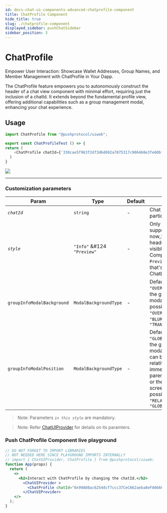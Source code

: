 ```yaml
---
id: docs-chat-ui-components-advanced-chatprofile-component
title: ChatProfile Component
hide_title: true
slug: ./chatprofile-component
displayed_sidebar: pushChatSidebar
sidebar_position: 3
---
```


# ChatProfile
Empower User Interaction: Showcase Wallet Addresses, Group Names, and Member Management with ChatProfile in Your Dapp.

The ChatProfile feature empowers you to autonomously construct the header of a chat view component with minimal effort, requiring just the inclusion of a chatId. It extends beyond the fundamental profile view, offering additional capabilities such as a group management modal, enhancing your chat experience.
<head>
  <title>ChatProfile | UI Components (@pushprotocol/uiweb) | Push Chat | Push Documentation</title>
</head>


## Usage
<Tabs className="codetabs" groupId="code-examples">
  <TabItem value="react" attributes={{className: "codetab react"}} default>

  ```typescript
  import ChatProfile from "@pushprotocol/uiweb";

  export const ChatProfileTest () => { 
  return (
      <ChatProfile chatId={'330cae5f963f2df3d6d692a7075317c906468e3fe60bfb8280a7e125208939e1'} style='Info' />
    )
  }
  ```

  <ModalContainer>
    <img src={require("/static/assets/docs/chat/ui-components/advanced/integrate-advanced-chatprofile-component/chat-profile.png").default} />
  </ModalContainer>

  </TabItem>
</Tabs>

---

### Customization parameters

| Param         | Type            | Default | Remarks |
| ------------- | --------------- | ------- | -------- |
| _`chatId`_        | `string`         | -       | Chat id for a particular chat|
| _`style`_        | `"Info"` &#124 `"Preview"`         | -       | Only have Info support as of now,`Info` is the header that’s visible in ChatView Component, `Preview` is the one that's visible in ChatListComponent|
| `groupInfoModalBackground`       | `ModalBackgroundType`         | -       | Default value is `"OVERLAY"`, decides the group info modal background, possible values are `"OVERLAY"` &#124 `"BLUR"` &#124 `"TRANSPARENT"`|
| `groupInfoModalPosition`       | `ModalBackgroundType`         | -       |  Default value is `"GLOBAL"`, decides the group info modal position, it can be either relative to immediate parent(RELATIVE) or the entire screen(GLOBAL), possible values are `"RELATIVE"` &#124 `"GLOBAL"`|

> Note: Parameters _`in this style`_ are mandatory.

> Note: Refer [ChatUIProvider](/docs/chat/ui-components/Advanced/ChatUIProvider/) for details on its paramters.

### Push ChatProfile Component live playground
```jsx live 
// DO NOT FORGET TO IMPORT LIBRARIES
// NOT NEEDED HERE SINCE PLAYGROUND IMPORTS INTERNALLY
// import { ChatUIProvider, ChatProfile } from @pushprotocol/uiweb;
function App(props) {
  return (
    <>
      <h2>Interact with ChatProfile by changing the chatId.</h2>
        <ChatUIProvider >
          <ChatProfile chatId="0x99A08ac6254dcf7ccc37CeC662aeba8eFA666666" style='Info' />
        </ChatUIProvider>
    </>
  );
}
```